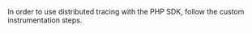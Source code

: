In order to use distributed tracing with the PHP SDK, follow the <PlatformLink to="/distributed-tracing/custom-instrumentation/">custom instrumentation</PlatformLink> steps.
